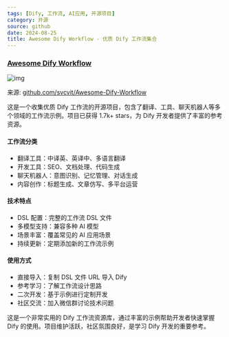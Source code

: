 ```yaml
---
tags: [Dify, 工作流, AI应用, 开源项目]
category: 开源
source: github
date: 2024-08-25
title: Awesome Dify Workflow - 优质 Dify 工作流集合
---
```


### [Awesome Dify Workflow](https://github.com/svcvit/Awesome-Dify-Workflow)

![img](https://img.mengpeng.tech/i/2024/12/10/6757d26750820.webp)

来源: [github.com/svcvit/Awesome-Dify-Workflow](https://github.com/svcvit/Awesome-Dify-Workflow)

这是一个收集优质 Dify 工作流的开源项目，包含了翻译、工具、聊天机器人等多个领域的工作流示例。项目已获得 1.7k+ stars，为 Dify 开发者提供了丰富的参考资源。

#### 工作流分类
- 翻译工具：中译英、英译中、多语言翻译
- 开发工具：SEO、文档处理、代码生成
- 聊天机器人：意图识别、记忆管理、对话生成
- 内容创作：标题生成、文章仿写、多平台运营

#### 技术特点
- DSL 配置：完整的工作流 DSL 文件
- 多模型支持：兼容多种 AI 模型
- 场景丰富：覆盖常见的 AI 应用场景
- 持续更新：定期添加新的工作流示例

#### 使用方式
- 直接导入：复制 DSL 文件 URL 导入 Dify
- 参考学习：了解工作流设计思路
- 二次开发：基于示例进行定制开发
- 社区交流：加入微信群讨论技术问题

这是一个非常实用的 Dify 工作流资源库，通过丰富的示例帮助开发者快速掌握 Dify 的使用。项目维护活跃，社区氛围良好，是学习 Dify 开发的重要参考。 